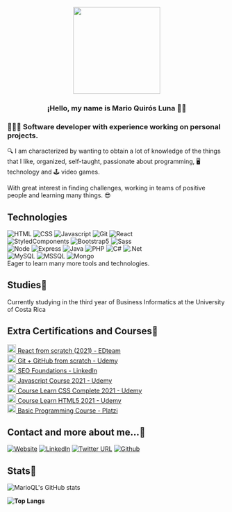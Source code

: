 <p align="center" width="300">
   <a src="https://marioql-dev.vercel.app/"><img align="center" width="200" src="https://user-images.githubusercontent.com/37676736/147899698-b0b4fff2-e816-42b9-9be7-ffcc58acdee0.jpg" /></a>
   <h3 align="center">¡Hello, my name is Mario Quirós Luna 👋🤓</h3>
</p>

### 🧑🏻‍💻 Software developer with experience working on personal projects. 

🔍 I am characterized by wanting to obtain a lot of knowledge of the things that I like, organized, self-taught, passionate about programming, 🖥️ technology and 🕹️ video games.

With great interest in finding challenges, working in teams of positive people and learning many things. 😎

## Technologies
![HTML](https://img.shields.io/badge/-HTML-%23ff5733%20)
![CSS](https://img.shields.io/badge/-CSS-%232965f1)
![Javascript](https://img.shields.io/badge/-JavaScript-%23F0DB4F)
![Git](https://img.shields.io/badge/-Git-%23F1502F)
![React](https://img.shields.io/badge/-React-%2361DBFB)
</br>
![StyledComponents](https://img.shields.io/badge/-StyledComponents-%23F062AE)
![Bootstrap5](https://img.shields.io/badge/-Bootstrap5-%23602C50)
![Sass](https://img.shields.io/badge/-Sass-%23cc6699)
</br>
![Node](https://img.shields.io/badge/-Node-%233C873A)
![Express](https://img.shields.io/badge/-Express-%23FFF)
![Java](https://img.shields.io/badge/-Java-%235382a1)
![PHP](https://img.shields.io/badge/-PHP-%238993be)
![C#](https://img.shields.io/badge/-CSharp-%23280068)
![.Net](https://img.shields.io/badge/-.NET-%237B59F5)
</br>
![MySQL](https://img.shields.io/badge/-MySQL-%2300758F)
![MSSQL](https://img.shields.io/badge/-MSSQL-%23A34849)
![Mongo](https://img.shields.io/badge/-Mongo-%233FA037)
</br>
Eager to learn many more tools and technologies.

## Studies📘
Currently studying in the third year of Business Informatics at the University of Costa Rica

## Extra Certifications and Courses📝
<a href='https://www.linkedin.com/feed/update/urn:li:activity:6880284512937357313/' target='_blank'>
  <img width='20px' src='https://res.cloudinary.com/dusx4zdpz/image/upload/v1638987539/portfolio/react_lriiap.png' alt='Logo' />
   React from scratch (2021) - EDteam
</a>
</br>
<a href='https://www.udemy.com/certificate/UC-6b107b2e-f350-4afd-9359-55a4ab0efb2a/' target='_blank'>
  <img width='20px' src='https://res.cloudinary.com/dusx4zdpz/image/upload/v1639372535/portfolio/git_l7ljml.png' alt='Logo' />
   Git + GitHub from scratch - Udemy
</a>
</br>
<a href='https://www.linkedin.com/learning/certificates/779c0ad5a7747e969d1c06bf01a4bf9e024ec5b72a3d401aee422ff205b843ef?trk=share_certificate' target='_blank'>
   <img width='20px' src='https://res.cloudinary.com/dusx4zdpz/image/upload/v1638987538/portfolio/leadership_itxmy1.png' alt='Logo' />
   SEO Foundations - LinkedIn
</a>
</br>
<a href='https://www.udemy.com/certificate/UC-4ae12af7-c2ca-4a1b-b901-8c8c6ea2c984/' target='_blank'>
  <img width='20px' src='https://res.cloudinary.com/dusx4zdpz/image/upload/v1638987538/portfolio/js_l2gveb.png' alt='Logo' />
   Javascript Course 2021 - Udemy
</a>
</br>
<a href='https://www.udemy.com/certificate/UC-ce3c4ffa-f927-4f96-8234-9da3657a08c2/' target='_blank'>
  <img width='20px' src='https://res.cloudinary.com/dusx4zdpz/image/upload/v1638987538/portfolio/css-3_msdndh.png' alt='Logo' />
   Course Learn CSS Complete 2021 - Udemy
</a>
</br>
<a href='https://www.udemy.com/certificate/UC-bfeab77b-dfae-4aa3-8ccb-1102f40c6e22/' target='_blank'>
  <img width='20px' src='https://res.cloudinary.com/dusx4zdpz/image/upload/v1638987538/portfolio/html-5_d9vbhr.png' alt='Logo' />
   Course Learn HTML5 2021 - Udemy
</a>
</br>
<a href='https://platzi.com/p/mario-quiros/curso/1050-programacion-basica/diploma/detalle/' target='_blank'>
  <img width='20px' src='https://res.cloudinary.com/dusx4zdpz/image/upload/v1638987539/portfolio/autodidact_ymsrlc.png' alt='Logo' />
   Basic Programming Course - Platzi
</a>
   
## Contact and more about me...📧
[![Website](https://img.shields.io/website?label=Portfolio&up_color=%231E0A46&up_message=Mario%20Quiros%20Luna%20Dev&url=https%3A%2F%2Fmarioql-dev.vercel.app%2F)](https://marioql-dev.vercel.app/)
[![LinkedIn](https://img.shields.io/website?color=%230e76a8%20&down_color=%230e76a8&down_message=Mario%20Quiros%20Luna&label=LinkedIn&up_color=%230e76a8&up_message=Mario%20Quiros%20Luna&url=https%3A%2F%2Fwww.linkedin.com%2Fin%2Fmario-quir%25C3%25B3s-luna-dev-b99050206%2F)](https://www.linkedin.com/in/mario-quir%C3%B3s-luna-dev-b99050206/)
[![Twitter URL](https://img.shields.io/twitter/url?label=Twitter%20%40MarioQuirosL&style=social&url=https%3A%2F%2Ftwitter.com%2FMarioQuirosL)](https://twitter.com/MarioQuirosL)
[![Github](https://img.shields.io/github/followers/MarioQuirosLuna?label=Github&style=social)](https://github.com/MarioQuirosLuna)

## Stats💯
![MarioQL's GitHub stats](https://github-readme-stats.vercel.app/api?username=MarioQuirosLuna&show_icons=true&theme=midnight-purple)

**![Top Langs](https://github-readme-stats.vercel.app/api/top-langs/?username=MarioQuirosLuna&layout=compact&title_color=007bff&text_color=e7e7e7&icon_color=007bff&bg_color=171c28)**
